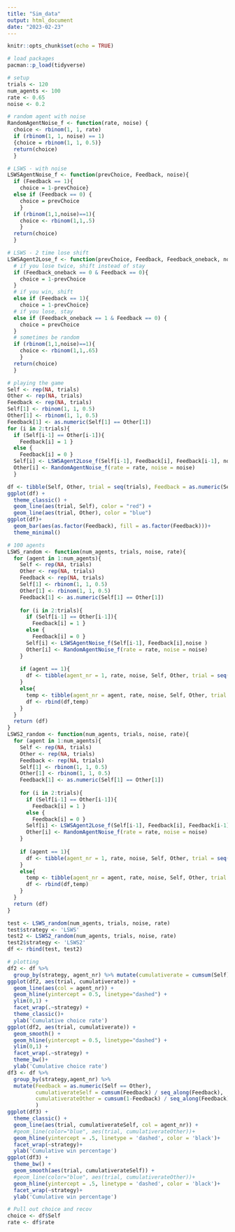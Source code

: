 ---
title: "Sim_data"
output: html_document
date: "2023-02-23"
---

```{r setup, include=FALSE}
knitr::opts_chunk$set(echo = TRUE)
```


```{r}
# load packages
pacman::p_load(tidyverse)
```

```{r}
# setup 
trials <- 120
num_agents <- 100
rate <- 0.65
noise <- 0.2
```

```{r}
# random agent with noise
RandomAgentNoise_f <- function(rate, noise) {
  choice <- rbinom(1, 1, rate)
  if (rbinom(1, 1, noise) == 1) 
  {choice = rbinom(1, 1, 0.5)}
  return(choice)
  }
```

```{r}
# LSWS - with noise 
LSWSAgentNoise_f <- function(prevChoice, Feedback, noise){ 
  if (Feedback == 1){
    choice = 1-prevChoice} 
  else if (Feedback == 0) {
    choice = prevChoice 
    }
  if (rbinom(1,1,noise)==1){
    choice <- rbinom(1,1,.5)
    }
  return(choice) 
  }
```


```{r}
# LSWS - 2 time lose shift 
LSWSAgent2Lose_f <- function(prevChoice, Feedback, Feedback_oneback, noise){ 
  # if you lose twice, shift instead of stay
  if (Feedback_oneback == 0 & Feedback == 0){
    choice = 1-prevChoice
  }
  # if you win, shift
  else if (Feedback == 1){
    choice = 1-prevChoice}
  # if you lose, stay 
  else if (Feedback_oneback == 1 & Feedback == 0) {
    choice = prevChoice 
  }
  # sometimes be random 
  if (rbinom(1,1,noise)==1){
    choice <- rbinom(1,1,.65)
    }
  return(choice) 
  }
```



```{r}
# playing the game
Self <- rep(NA, trials) 
Other <- rep(NA, trials) 
Feedback <- rep(NA, trials)
Self[1] <- rbinom(1, 1, 0.5)
Other[1] <- rbinom(1, 1, 0.5)
Feedback[1] <- as.numeric(Self[1] == Other[1])
for (i in 2:trials){ 
  if (Self[i-1] == Other[i-1]){ 
    Feedback[i] = 1 } 
  else {
    Feedback[i] = 0 } 
  Self[i] <- LSWSAgent2Lose_f(Self[i-1], Feedback[i], Feedback[i-1], noise ) 
  Other[i] <- RandomAgentNoise_f(rate = rate, noise = noise) 
  }
```


```{r}
df <- tibble(Self, Other, trial = seq(trials), Feedback = as.numeric(Self==Other)) 
ggplot(df) + 
  theme_classic() + 
  geom_line(aes(trial, Self), color = "red") + 
  geom_line(aes(trial, Other), color = "blue")
ggplot(df)+
  geom_bar(aes(as.factor(Feedback), fill = as.factor(Feedback)))+
  theme_minimal()
```

```{r}
# 100 agents 
LSWS_random <- function(num_agents, trials, noise, rate){
  for (agent in 1:num_agents){
    Self <- rep(NA, trials) 
    Other <- rep(NA, trials) 
    Feedback <- rep(NA, trials)
    Self[1] <- rbinom(1, 1, 0.5)
    Other[1] <- rbinom(1, 1, 0.5)
    Feedback[1] <- as.numeric(Self[1] == Other[1])
    
    for (i in 2:trials){ 
      if (Self[i-1] == Other[i-1]){ 
        Feedback[i] = 1 } 
      else {
        Feedback[i] = 0 } 
      Self[i] <- LSWSAgentNoise_f(Self[i-1], Feedback[i],noise ) 
      Other[i] <- RandomAgentNoise_f(rate = rate, noise = noise) 
    }
    
    if (agent == 1){
      df <- tibble(agent_nr = 1, rate, noise, Self, Other, trial = seq(trials))
    }
    else{
      temp <- tibble(agent_nr = agent, rate, noise, Self, Other, trial = seq(trials))
      df <- rbind(df,temp)
    }
  }
  return (df)
}
LSWS2_random <- function(num_agents, trials, noise, rate){
  for (agent in 1:num_agents){
    Self <- rep(NA, trials) 
    Other <- rep(NA, trials) 
    Feedback <- rep(NA, trials)
    Self[1] <- rbinom(1, 1, 0.5)
    Other[1] <- rbinom(1, 1, 0.5)
    Feedback[1] <- as.numeric(Self[1] == Other[1])
    
    for (i in 2:trials){ 
      if (Self[i-1] == Other[i-1]){ 
        Feedback[i] = 1 } 
      else {
        Feedback[i] = 0 } 
      Self[i] <- LSWSAgent2Lose_f(Self[i-1], Feedback[i], Feedback[i-1], noise ) 
      Other[i] <- RandomAgentNoise_f(rate = rate, noise = noise) 
    }
    
    if (agent == 1){
      df <- tibble(agent_nr = 1, rate, noise, Self, Other, trial = seq(trials))
    }
    else{
      temp <- tibble(agent_nr = agent, rate, noise, Self, Other, trial = seq(trials))
      df <- rbind(df,temp)
    }
  }
  return (df)
}
```


```{r}
test <- LSWS_random(num_agents, trials, noise, rate)
test$strategy <- 'LSWS'
test2 <- LSWS2_random(num_agents, trials, noise, rate)
test2$strategy <- 'LSWS2'
df <- rbind(test, test2)
```



```{r}
# plotting 
df2 <- df %>% 
  group_by(strategy, agent_nr) %>% mutate(cumulativerate = cumsum(Self) / seq_along(Self))
ggplot(df2, aes(trial, cumulativerate)) + 
  geom_line(aes(col = agent_nr)) + 
  geom_hline(yintercept = 0.5, linetype="dashed") + 
  ylim(0,1) + 
  facet_wrap(.~strategy) + 
  theme_classic()+
  ylab('Cumulative choice rate')
ggplot(df2, aes(trial, cumulativerate)) + 
  geom_smooth() + 
  geom_hline(yintercept = 0.5, linetype="dashed") + 
  ylim(0,1) + 
  facet_wrap(.~strategy) + 
  theme_bw()+
  ylab('Cumulative choice rate')
df3 <- df %>% 
  group_by(strategy,agent_nr) %>% 
  mutate(Feedback = as.numeric(Self == Other),
         cumulativerateSelf = cumsum(Feedback) / seq_along(Feedback), 
         cumulativerateOther = cumsum(1-Feedback) / seq_along(Feedback) 
         )
ggplot(df3) + 
  theme_classic() + 
  geom_line(aes(trial, cumulativerateSelf, col = agent_nr)) + 
  #geom_line(color="blue", aes(trial, cumulativerateOther))+
  geom_hline(yintercept = .5, linetype = 'dashed', color = 'black')+
  facet_wrap(~strategy)+
  ylab('Cumulative win percentage')
ggplot(df3) + 
  theme_bw() + 
  geom_smooth(aes(trial, cumulativerateSelf)) + 
  #geom_line(color="blue", aes(trial, cumulativerateOther))+
  geom_hline(yintercept = .5, linetype = 'dashed', color = 'black')+
  facet_wrap(~strategy)+
  ylab('Cumulative win percentage')
```

```{r}
# Pull out choice and recov
choice <- df$Self
rate <- df$rate

```

